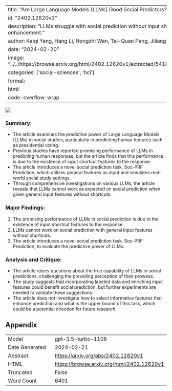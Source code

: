 
---
title: "Are Large Language Models (LLMs) Good Social Predictors?"
id: "2402.12620v1"
description: "LLMs struggle with social prediction without input shortcuts, requiring further enhancement."
author: Kaiqi Yang, Hang Li, Hongzhi Wen, Tai-Quan Peng, Jiliang Tang, Hui Liu
date: "2024-02-20"
image: "../../https://browse.arxiv.org/html/2402.12620v1/extracted/5418884/img/votingresult1.png"
categories: ['social-sciences', 'hci']
format:
  html:
    code-overflow: wrap
---

![](../../https://browse.arxiv.org/html/2402.12620v1/extracted/5418884/img/votingresult1.png)

### Summary:
- The article examines the predictive power of Large Language Models (LLMs) in social studies, particularly in predicting human features such as presidential voting.
- Previous studies have reported promising performance of LLMs in predicting human responses, but the article finds that this performance is due to the existence of input shortcut features to the response.
- The article introduces a novel social prediction task, Soc-PRF Prediction, which utilizes general features as input and simulates real-world social study settings.
- Through comprehensive investigations on various LLMs, the article reveals that LLMs cannot work as expected on social prediction when given general input features without shortcuts.

### Major Findings:
1. The promising performance of LLMs in social prediction is due to the existence of input shortcut features to the response.
2. LLMs cannot work on social prediction with general input features without shortcuts.
3. The article introduces a novel social prediction task, Soc-PRF Prediction, to evaluate the predictive power of LLMs.

### Analysis and Critique:
- The article raises questions about the true capability of LLMs in social predictions, challenging the prevailing perception of their prowess.
- The study suggests that incorporating labeled data and enriching input features could benefit social prediction, but further experiments are needed to validate these suggestions.
- The article does not investigate how to select informative features that enhance prediction and what is the upper bound of this task, which could be a potential direction for future research.

## Appendix

|          |          |
|----------|----------|
| Model     | gpt-3.5-turbo-1106       |
| Date Generated     | 2024-02-21       |
| Abstract | [https://arxiv.org/abs/2402.12620v1](https://arxiv.org/abs/2402.12620v1)        |
| HTML     | [https://browse.arxiv.org/html/2402.12620v1](https://browse.arxiv.org/html/2402.12620v1)       |
| Truncated       | False       |
| Word Count       | 6491       |